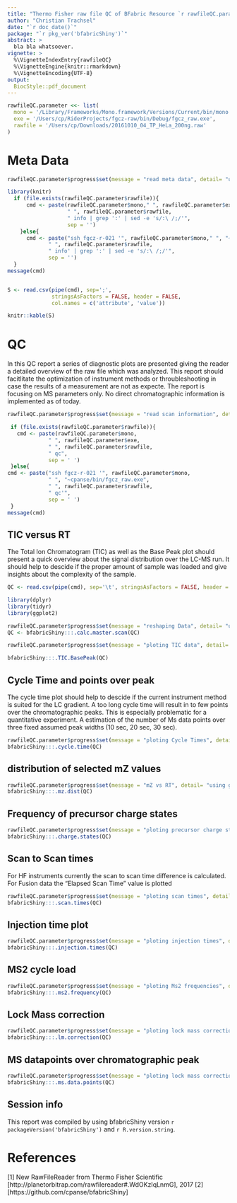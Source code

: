 ```yaml
---
title: "Thermo Fisher raw file QC of BFabric Resource `r rawfileQC.parameter$resourceid`"
author: "Christian Trachsel"
date: "`r doc_date()`"
package: "`r pkg_ver('bfabricShiny')`"
abstract: >
  bla bla whatsoever.
vignette: >
  %\VignetteIndexEntry{rawfileQC}
  %\VignetteEngine{knitr::rmarkdown}
  %\VignetteEncoding{UTF-8}
output: 
  BiocStyle::pdf_document
---
```


```r

rawfileQC.parameter <<- list(
  mono = '/Library/Frameworks/Mono.framework/Versions/Current/bin/mono',
  exe = '/Users/cp/RiderProjects/fgcz-raw/bin/Debug/fgcz_raw.exe',
  rawfile = '/Users/cp/Downloads/20161010_04_TP_HeLa_200ng.raw'
)


```

\newpage

# Meta Data

```r

rawfileQC.parameter$progress$set(message = "read meta data", detail= "using ThermorFileReader", value = 0.1)

library(knitr)
  if (file.exists(rawfileQC.parameter$rawfile)){
      cmd <- paste(rawfileQC.parameter$mono," ", rawfileQC.parameter$exe, 
                   " ", rawfileQC.parameter$rawfile,
                   " info | grep ':' | sed -e 's/:\ /;/'",
                   sep = '')
    }else{
      cmd <- paste("ssh fgcz-r-021 '", rawfileQC.parameter$mono," ", "~cpanse/bin/fgcz_raw.exe", 
             " ", rawfileQC.parameter$rawfile,
             " info' | grep ':' | sed -e 's/:\ /;/'",
             sep = '')
  }
message(cmd)


S <- read.csv(pipe(cmd), sep=';', 
              stringsAsFactors = FALSE, header = FALSE,
              col.names = c('attribute', 'value'))

knitr::kable(S)
```


# QC

In this QC report a series of diagnostic plots are presented giving the reader a detailed overview of the raw file which was analyzed. This report should facitlitate the optimization of instrument methods or throubleshooting in case the results of a measurement are not as expecte. The report is focusing on MS parameters only. No direct chromatographic information is implemented as of today.

```r
rawfileQC.parameter$progress$set(message = "read scan information", detail= "using ThermorFileReader", value = 0.3)

 if (file.exists(rawfileQC.parameter$rawfile)){
   cmd <- paste(rawfileQC.parameter$mono, 
             " ", rawfileQC.parameter$exe, 
             " ", rawfileQC.parameter$rawfile,
             " qc", 
             sep = ' ')
 }else{
cmd <- paste("ssh fgcz-r-021 '", rawfileQC.parameter$mono, 
             " ", "~cpanse/bin/fgcz_raw.exe", 
             " ", rawfileQC.parameter$rawfile,
             " qc'", 
             sep = ' ')
 }
message(cmd)
```

## TIC versus RT
The Total Ion Chromatogram (TIC) as well as the Base Peak plot should present a quick overview about the signal distribution over the LC-MS run. It should help to descide if the proper amount of sample was loaded and give insights about the complexity of the sample.
```r
QC <- read.csv(pipe(cmd), sep='\t', stringsAsFactors = FALSE, header = TRUE)

library(dplyr)
library(tidyr)
library(ggplot2)
```


```r
rawfileQC.parameter$progress$set(message = "reshaping Data", detail= "using magic", value = 0.4)
QC <- bfabricShiny:::.calc.master.scan(QC)

```

```r
rawfileQC.parameter$progress$set(message = "ploting TIC data", detail= "using ggplot2", value = 0.4)

bfabricShiny:::.TIC.BasePeak(QC)
```

## Cycle Time and points over peak

The cycle time plot should help to descide if the current instrument method is suited for the LC gradient. A too long cycle time will result in to few points over the chromatographic peaks. This is especially problematic for a quantitative experiment. A estimation of the number of Ms data points over three fixed assumed peak widths (10 sec, 20 sec, 30 sec). 

```r
rawfileQC.parameter$progress$set(message = "ploting Cycle Times", detail= "using ggplot2", value = 0.4)
bfabricShiny:::.cycle.time(QC)
```

## distribution of selected mZ values

```r
rawfileQC.parameter$progress$set(message = "mZ vs RT", detail= "using ggplot2", value = 0.4)
bfabricShiny:::.mz.dist(QC)
```

## Frequency of precursor charge states

```r
rawfileQC.parameter$progress$set(message = "ploting precursor charge states", detail= "using ggplot2", value = 0.4)
bfabricShiny:::.charge.states(QC)
```

## Scan to Scan times
For HF instruments currently the scan to scan time difference is calculated. For Fusion data the "Elapsed Scan Time" value is 
plotted

```r
rawfileQC.parameter$progress$set(message = "ploting scan times", detail= "using ggplot2", value = 0.4)
bfabricShiny:::.scan.times(QC)
```

## Injection time plot

```r
rawfileQC.parameter$progress$set(message = "ploting injection times", detail= "using ggplot2", value = 0.4)
bfabricShiny:::.injection.times(QC)
```

## MS2 cycle load

```r
rawfileQC.parameter$progress$set(message = "ploting Ms2 frequencies", detail= "using ggplot2", value = 0.4)
bfabricShiny:::.ms2.frequency(QC)
```

## Lock Mass correction

```r
rawfileQC.parameter$progress$set(message = "ploting lock mass corrections", detail= "using ggplot2", value = 0.4)
bfabricShiny:::.lm.correction(QC)
```

## MS datapoints over chromatographic peak

```r
rawfileQC.parameter$progress$set(message = "ploting lock mass corrections", detail= "using ggplot2", value = 0.4)
bfabricShiny:::.ms.data.points(QC)
```

\newpage

## Session info

This report was compiled by using bfabricShiny version `r packageVersion('bfabricShiny')` and `r R.version.string`.

# References

[1] New RawFileReader from Thermo Fisher Scientific [http://planetorbitrap.com/rawfilereader#.WdOKzIqLnmG], 2017
[2] [https://github.com/cpanse/bfabricShiny]
